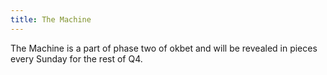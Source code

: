 ```yaml
---
title: The Machine
---
```


The Machine is a part of phase two of okbet and will be revealed in pieces every Sunday for the rest of Q4.